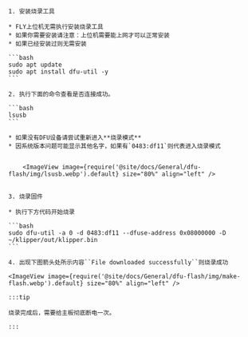 

    1. 安装烧录工具

    * FLY上位机无需执行安装烧录工具
    * 如果你需要安装请注意：上位机需要能上网才可以正常安装
    * 如果已经安装过则无需安装

    ```bash
    sudo apt update
    sudo apt install dfu-util -y
    ```

    2. 执行下面的命令查看是否连接成功。

    ```bash
    lsusb
    ```

    * 如果没有DFU设备请尝试重新进入**烧录模式**
    * 因系统版本问题可能显示其他名字，如果有`0483:df11`则代表进入烧录模式


        <ImageView image={require('@site/docs/General/dfu-flash/img/lsusb.webp').default} size="80%" align="left" />    


    3. 烧录固件

    * 执行下方代码开始烧录
    
    ```bash
    sudo dfu-util -a 0 -d 0483:df11 --dfuse-address 0x08000000 -D ~/klipper/out/klipper.bin
    ```

    4. 出现下图箭头处所示内容``File downloaded successfully``则烧录成功

    <ImageView image={require('@site/docs/General/dfu-flash/img/make-flash.webp').default} size="80%" align="left" />    

    :::tip

    烧录完成后，需要给主板彻底断电一次。

    :::